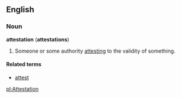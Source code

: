 ==English==

===Noun===
'''attestation''' ('''attestations''')
#Someone or some authority [[attest]]ing to the validity of something.

====Related terms====
*[[attest]]

[[pl:Attestation]]

{{move to Wiktionary}}
{{move to Wiktionary}}